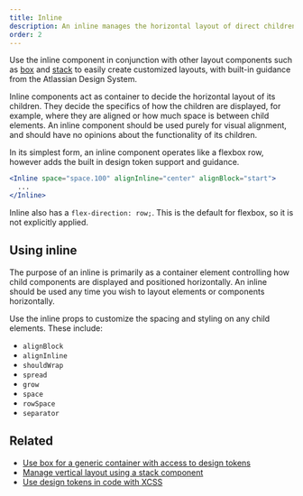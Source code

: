 ```yaml
---
title: Inline
description: An inline manages the horizontal layout of direct children using flexbox.
order: 2
---
```


Use the inline component in conjunction with other layout components such as [box](/components/primitives/box/usage) and [stack](/components/primitives/stack/usage) to easily create customized layouts, with built-in guidance from the Atlassian Design System.

Inline components act as container to decide the horizontal layout of its children. They decide the specifics of how the children are displayed, for example, where they are aligned or how much space is between child elements. An inline component should be used purely for visual alignment, and should have no opinions about the functionality of its children.

In its simplest form, an inline component operates like a flexbox row, however adds the built in design token support and guidance.

```jsx
<Inline space="space.100" alignInline="center" alignBlock="start">
  ...
</Inline>
```

Inline also has a `flex-direction: row;`. This is the default for flexbox, so it is not explicitly applied.

## Using inline

The purpose of an inline is primarily as a container element controlling how child components are displayed and positioned horizontally. An inline should be used any time you wish to layout elements or components horizontally.

Use the inline props to customize the spacing and styling on any child elements. These include:

- `alignBlock`
- `alignInline`
- `shouldWrap`
- `spread`
- `grow`
- `space`
- `rowSpace`
- `separator`

## Related

- [Use box for a generic container with access to design tokens](/components/primitives/box/usage)
- [Manage vertical layout using a stack component](/components/primitives/stack/usage)
- [Use design tokens in code with XCSS](/components/primitives/XCSS/usage)
